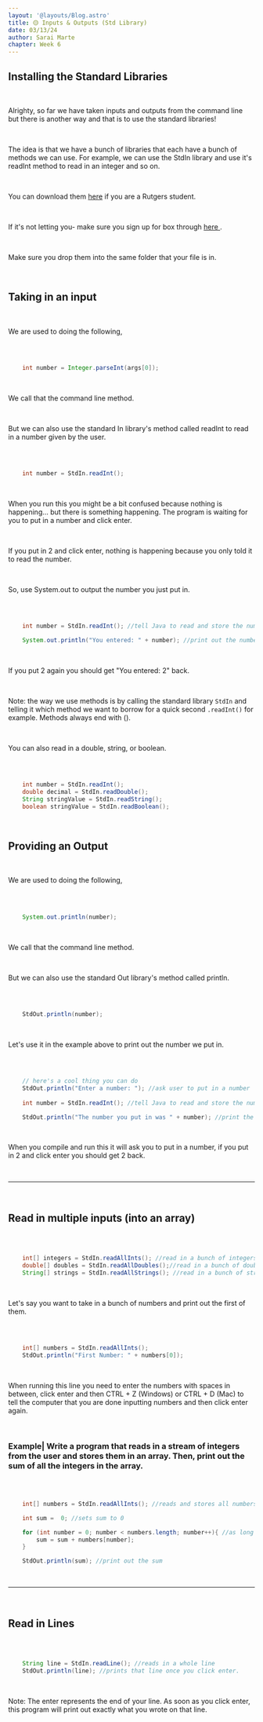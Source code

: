 ```yaml
---
layout: '@layouts/Blog.astro'
title: 🟡 Inputs & Outputs (Std Library)
date: 03/13/24
author: Sarai Marte
chapter: Week 6
---
```



<span style="font-family: var(--primaryFont);">


## Installing the Standard Libraries

&nbsp;&nbsp;&nbsp;&nbsp;

Alrighty, so far we have taken inputs and outputs from the command line but there is another way and that is to use the standard libraries!

&nbsp;&nbsp;&nbsp;&nbsp;

The idea is that we have a bunch of libraries that each have a bunch of methods we can use. For example, we can use the StdIn library and use it's readInt method to read in an integer and so on.


&nbsp;&nbsp;&nbsp;&nbsp;

You can download them <a href = "https://rutgers.app.box.com/s/jj32x6ibxigrxu5yfyhbpu4xxi8n9c20">here</a> if you are a Rutgers student.

&nbsp;&nbsp;&nbsp;&nbsp;

If it's not letting you- make sure you sign up for box through <a href = "https://it.rutgers.edu/box/"> here </a>.

&nbsp;&nbsp;&nbsp;&nbsp;

Make sure you drop them into the same folder that your file is in. 

&nbsp;&nbsp;&nbsp;&nbsp;

## Taking in an input

&nbsp;&nbsp;&nbsp;&nbsp;

We are used to doing the following, 

&nbsp;&nbsp;&nbsp;&nbsp;

```java

    int number = Integer.parseInt(args[0]);


```

&nbsp;&nbsp;&nbsp;&nbsp;

We call that the command line method.

&nbsp;&nbsp;&nbsp;&nbsp;

But we can also use the standard In library's method called readInt to read in a number given by the user.

&nbsp;&nbsp;&nbsp;&nbsp;

```java

    int number = StdIn.readInt();


```

&nbsp;&nbsp;&nbsp;&nbsp;

When you run this you might be a bit confused because nothing is happening... but there is something happening. The program is waiting for you to put in a number and click enter.

&nbsp;&nbsp;&nbsp;&nbsp;

If you put in 2 and click enter, nothing is happening because you only told it to read the number.

&nbsp;&nbsp;&nbsp;&nbsp;

So, use System.out to output the number you just put in.

&nbsp;&nbsp;&nbsp;&nbsp;

```java
        
    int number = StdIn.readInt(); //tell Java to read and store the number

    System.out.println("You entered: " + number); //print out the number 


```

&nbsp;&nbsp;&nbsp;&nbsp;

If you put 2 again you should get "You entered: 2" back.

&nbsp;&nbsp;&nbsp;&nbsp;

Note: the way we use methods is by calling the standard library ```StdIn``` and telling it which method we want to borrow for a quick second ```.readInt()``` for example. Methods always end with ().

&nbsp;&nbsp;&nbsp;&nbsp;

You can also read in a double, string, or boolean.

&nbsp;&nbsp;&nbsp;&nbsp;

```java

    int number = StdIn.readInt();
    double decimal = StdIn.readDouble();
    String stringValue = StdIn.readString();
    boolean stringValue = StdIn.readBoolean();


```

&nbsp;&nbsp;&nbsp;&nbsp;


## Providing an Output

&nbsp;&nbsp;&nbsp;&nbsp;

We are used to doing the following, 

&nbsp;&nbsp;&nbsp;&nbsp;

```java
    
    System.out.println(number);


```

&nbsp;&nbsp;&nbsp;&nbsp;

We call that the command line method.

&nbsp;&nbsp;&nbsp;&nbsp;

But we can also use the standard Out library's method called println.

&nbsp;&nbsp;&nbsp;&nbsp;

```java

    StdOut.println(number);


```

&nbsp;&nbsp;&nbsp;&nbsp;

Let's use it in the example above to print out the number we put in.

&nbsp;&nbsp;&nbsp;&nbsp;

```java

    // here's a cool thing you can do
    StdOut.println("Enter a number: "); //ask user to put in a number
    
    int number = StdIn.readInt(); //tell Java to read and store the number

    StdOut.println("The number you put in was " + number); //print the number 


```

&nbsp;&nbsp;&nbsp;&nbsp;

When you compile and run this it will ask you to put in a number, if you put in 2 and click enter you should get 2 back.

&nbsp;&nbsp;&nbsp;&nbsp;

<hr/>

&nbsp;&nbsp;&nbsp;&nbsp;

## Read in multiple inputs (into an array)

&nbsp;&nbsp;&nbsp;&nbsp;

```java

    int[] integers = StdIn.readAllInts(); //read in a bunch of integers and store them in an array called integers
    double[] doubles = StdIn.readAllDoubles();//read in a bunch of doubles and store them in an array called doubles
    String[] strings = StdIn.readAllStrings(); //read in a bunch of strings and store them in an array called strings


```

&nbsp;&nbsp;&nbsp;&nbsp;

Let's say you want to take in a bunch of numbers and print out the first of them.

&nbsp;&nbsp;&nbsp;&nbsp;

```java

    int[] numbers = StdIn.readAllInts();
    StdOut.println("First Number: " + numbers[0]);


```

&nbsp;&nbsp;&nbsp;&nbsp;

When running this line you need to enter the numbers with spaces in between, click enter and then CTRL + Z (Windows) or CTRL + D (Mac) to tell the computer that you are done inputting numbers and then click enter again.

&nbsp;&nbsp;&nbsp;&nbsp;

### Example| Write a program that reads in a stream of integers from the user and stores them in an array. Then, print out the sum of all the integers in the array.

&nbsp;&nbsp;&nbsp;&nbsp;

```java

    int[] numbers = StdIn.readAllInts(); //reads and stores all numbers

    int sum =  0; //sets sum to 0

    for (int number = 0; number < numbers.length; number++){ //as long as the number exists in the array, add that number to the sum, move on to the next number
        sum = sum + numbers[number];
    }

    StdOut.println(sum); //print out the sum


```

&nbsp;&nbsp;&nbsp;&nbsp;

<hr/>

&nbsp;&nbsp;&nbsp;&nbsp;

## Read in Lines

&nbsp;&nbsp;&nbsp;&nbsp;

```java

    String line = StdIn.readLine(); //reads in a whole line
    StdOut.println(line); //prints that line once you click enter.


```

&nbsp;&nbsp;&nbsp;&nbsp;

Note: The enter represents the end of your line. As soon as you click enter, this program will print out exactly what you wrote on that line.

&nbsp;&nbsp;&nbsp;&nbsp;

</span>